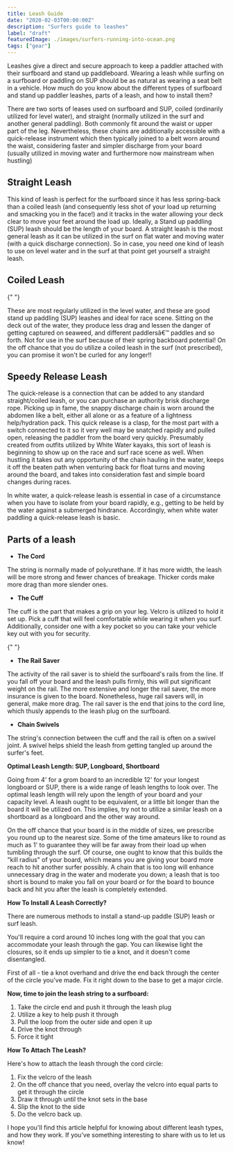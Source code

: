 ```yaml
---
title: Leash Guide
date: "2020-02-03T00:00:00Z"
description: "Surfers guide to leashes"
label: "draft"
featuredImage: ./images/surfers-running-into-ocean.png
tags: ["gear"]
---
```



Leashes give a direct and secure approach to keep a paddler attached with their surfboard and stand up paddleboard. Wearing a leash while surfing on a surfboard or paddling on SUP should be as natural as wearing a seat belt in a vehicle. How much do you know about the different types of surfboard and stand up paddler leashes, parts of a leash, and how to install them?

There are two sorts of leases used on surfboard and SUP, coiled (ordinarily utilized for level water), and straight (normally utilized in the surf and another general paddling). Both commonly fit around the waist or upper part of the leg. Nevertheless, these chains are additionally accessible with a quick-release instrument which then typically joined to a belt worn around the waist, considering faster and simpler discharge from your board (usually utilized in moving water and furthermore now mainstream when hustling)

## Straight Leash

<ImageContainer
  img1="https://shop.eisbach-riders.com/wp-content/uploads/2019/05/P5110365_white-300x300.jpg"
  alt1="straight leash"
/>

This kind of leash is perfect for the surfboard since it has less spring-back than a coiled leash (and consequently less shot of your load up returning and smacking you in the face!) and it tracks in the water allowing your deck clear to move your feet around the load up. Ideally, a Stand up paddling (SUP) leash should be the length of your board. A straight leash is the most general leash as it can be utilized in the surf on flat water and moving water (with a quick discharge connection). So in case, you need one kind of leash to use on level water and in the surf at that point get yourself a straight leash.

## Coiled Leash

<ImageContainer
  img1="https://shop.eisbach-riders.com/wp-content/uploads/2019/09/P7120991-300x225.jpg"
  alt1="coiled leash"
/>{" "}

These are most regularly utilized in the level water, and these are good stand up paddling (SUP) leashes and ideal for race scene. Sitting on the deck out of the water, they produce less drag and lessen the danger of getting captured on seaweed, and different paddlersâ€™ paddles and so forth. Not for use in the surf because of their spring backboard potential! On the off chance that you do utilize a coiled leash in the surf (not prescribed), you can promise it won't be curled for any longer!!

## Speedy Release Leash

The quick-release is a connection that can be added to any standard straight/coiled leash, or you can purchase an authority brisk discharge rope. Picking up in fame, the snappy discharge chain is worn around the abdomen like a belt, either all alone or as a feature of a lightness help/hydration pack. This quick release is a clasp, for the most part with a switch connected to it so it very well may be snatched rapidly and pulled open, releasing the paddler from the board very quickly. Presumably created from outfits utilized by White Water kayaks, this sort of leash is beginning to show up on the race and surf race scene as well. When hustling it takes out any opportunity of the chain hauling in the water, keeps it off the beaten path when venturing back for float turns and moving around the board, and takes into consideration fast and simple board changes during races.

In white water, a quick-release leash is essential in case of a circumstance when you have to isolate from your board rapidly, e.g., getting to be held by the water against a submerged hindrance. Accordingly, when white water paddling a quick-release leash is basic.

## Parts of a leash

<ImageContainer
  img1="https://shop.eisbach-riders.com/wp-content/uploads/2019/05/P5110374_white-300x300.jpg"
  alt1="leash cord"
/>

<ul>
  <li>
    <strong>The Cord</strong>
  </li>
</ul>
The string is normally made of polyurethane. If it has more width, the leash will
be more strong and fewer chances of breakage. Thicker cords make more drag than more
slender ones.

<ImageContainer
  img1="https://shop.eisbach-riders.com/wp-content/uploads/2019/05/P5110374_white-300x300.jpg"
  alt1="leash cord"
/>

<ul>
  <li>
    <strong>The Cuff</strong>
  </li>
</ul>
The cuff is the part that makes a grip on your leg. Velcro is utilized to hold it
set up. Pick a cuff that will feel comfortable while wearing it when you surf. Additionally,
consider one with a key pocket so you can take your vehicle key out with you for
security.

<ImageContainer
  img1="https://shop.eisbach-riders.com/wp-content/uploads/2019/05/P5110374_white-300x300.jpg"
  alt1="leash cord"
/>{" "}

<ul>
  <li>
    <strong>The Rail Saver</strong>
  </li>
</ul>
The activity of the rail saver is to shield the surfboard's rails from the line.
If you fall off your board and the leash pulls firmly, this will put significant
weight on the rail. The more extensive and longer the rail saver, the more insurance
is given to the board. Nonetheless, huge rail savers will, in general, make more
drag. The rail saver is the end that joins to the cord line, which thusly appends
to the leash plug on the surfboard.

<ImageContainer
  img1="https://shop.eisbach-riders.com/wp-content/uploads/2019/05/P5110374_white-300x300.jpg"
  alt1="leash cord"
/>

<ul>
  <li>
    <strong>Chain Swivels</strong>
  </li>
</ul>
The string's connection between the cuff and the rail is often on a swivel joint.
A swivel helps shield the leash from getting tangled up around the surfer's feet.

<strong>Optimal Leash Length: SUP, Longboard, Shortboard</strong>

Going from 4' for a grom board to an incredible 12' for your longest longboard or SUP, there is a wide range of leash lengths to look over. The optimal leash length will rely upon the length of your board and your capacity level. A leash ought to be equivalent, or a little bit longer than the board it will be utilized on. This implies, try not to utilize a similar leash on a shortboard as a longboard and the other way around.

On the off chance that your board is in the middle of sizes, we prescribe you round up to the nearest size. Some of the time amateurs like to round as much as 1' to guarantee they will be far away from their load up when tumbling through the surf. Of course, one ought to know that this builds the "kill radius" of your board, which means you are giving your board more reach to hit another surfer possibly. A chain that is too long will enhance unnecessary drag in the water and moderate you down; a leash that is too short is bound to make you fall on your board or for the board to bounce back and hit you after the leash is completely extended.

<strong>How To Install A Leash Correctly?</strong>

There are numerous methods to install a stand-up paddle (SUP) leash or surf leash.

You'll require a cord around 10 inches long with the goal that you can accommodate your leash through the gap. You can likewise light the closures, so it ends up simpler to tie a knot, and it doesn't come disentangled.

First of all - tie a knot overhand and drive the end back through the center of the circle you've made. Fix it right down to the base to get a major circle.

<strong>Now, time to join the leash string to a surfboard:</strong>
<ol>
  <li>Take the circle end and push it through the leash plug</li>
  <li>Utilize a key to help push it through</li>
  <li>Pull the loop from the outer side and open it up</li>
  <li>Drive the knot through</li>
  <li>Force it tight</li>
</ol>
<strong>How To Attach The Leash?</strong>

Here's how to attach the leash through the cord circle:

<ol>
  <li>Fix the velcro of the leash</li>
  <li>
    On the off chance that you need, overlay the velcro into equal parts to get
    it through the circle
  </li>
  <li>Draw it through until the knot sets in the base</li>
  <li>Slip the knot to the side</li>
  <li>Do the velcro back up.</li>
</ol>
I hope you'll find this article helpful for knowing about different leash types,
and how they work. If you've something interesting to share with us to let us know!
